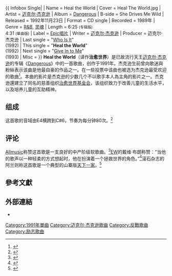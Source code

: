 {{noteTA
|G1=Show
|1=zh-hans:迈克尔; zh-hk:米高; zh-tw:麥可;
|2=zh-hans:杰克逊; zh-hk:積遜; zh-tw:傑克森;
}}
{{ Infobox Single|
| Name           = Heal the World
| Cover          = Heal The World.jpg
| Artist         = [[迈克尔·杰克逊|迈克尔·杰克逊]]
| Album          = [[Dangerous_(迈克尔·杰克逊专辑)|Dangerous]]
| B-side         = She Drives Me Wild
| Released       = 1992年11月23日
| Format         = CD single
| Recorded       = 1989年
| Genre          = [[R&B|R&B]], [[灵魂音乐|灵魂]]
| Length         = 6:25 <small>(专辑版)</small><br />4:31 <small>(單曲版)</small>
| Label          = [[Epic唱片|Epic唱片]]
| Writer         = [[迈克尔·杰克逊|迈克尔·杰克逊]]
| Producer       = 迈克尔·杰克逊
| Last single    = "[[Who_Is_It|Who Is It]]"<br />(1992)
| This single    = "'''Heal the World'''"<br />(1992)
| Next single    = "[[Give_In_to_Me|Give In to Me]]"<br />(1993)
| Misc           = 
}}
'''Heal the World'''（译作'''治愈世界'''）是已故流行天王[[迈克尔·杰克逊|迈克尔·杰克逊]]的专辑《[[Dangerous_(迈克尔·杰克逊专辑)|Dangerous]]》中的一首歌曲，创作于1991年。杰克逊生前曾向歌迷與粉絲表示该曲是他最自豪的作品之一。在一些投票中该曲也被选为杰克逊最受欢迎的歌曲<ref name=WEB08>{{cite web|url=http://www.abs-cbnnews.com/entertainment/07/03/09/poll-fans-jacksons-heal-world-best|title=Poll: Fans like Jackson's 'Heal the World' best|publisher=abs-cbnnews.com|accessdate=2009-07-03|archive-date=2009-07-04|archive-url=https://web.archive.org/web/20090704114236/http://www.abs-cbnnews.com/entertainment/07/03/09/poll-fans-jacksons-heal-world-best|dead-url=no}}</ref>。本曲的影片是杰克逊的少数几个不以歌手本人為主角的影片之一。杰克逊還建立了同名的慈善组织[[治愈世界基金会|治愈世界基金会]]，该组织致力于改善儿童的生活水平，以及培养儿童的互助精神。

==组成==
这首歌的音域由E4横跨到C#6，节奏为每分钟80次。<ref>{{cite web|url=http://www.musicnotes.com/sheetmusic/mtdFPE.asp?ppn=MN0041797|title=Heal the World的曲谱}}</ref>
==评论==
[[Allmusic|Allmusic]]称赞这首歌是一支良好的中产阶级软歌曲。<ref>{{cite web|url=http://www.allmusic.com/album/dangerous-mw0000674875|title=Allmusic对Heal the World的评论|accessdate=2015-04-03|archive-date=2015-09-27|archive-url=https://web.archive.org/web/20150927061634/http://www.allmusic.com/album/dangerous-mw0000674875|dead-url=no}}</ref>[[EW|EW]]的戴维·布朗称赞：“当他的歌声以一种轻柔的方式想起时，他在扮演着一个拯救世界的角色。”<ref>{{cite web|url=http://www.ew.com/article/1991/11/29/dangerous|title=EW对Heal the World的评论|accessdate=2015-04-03|archive-date=2015-04-07|archive-url=https://web.archive.org/web/20150407171050/http://www.ew.com/article/1991/11/29/dangerous|dead-url=no}}</ref>滚石杂志的阿兰则称这首歌是一个典型的山寨版[[天下一家|天下一家]]。<ref>{{cite web|url=http://www.rollingstone.com/music/albumreviews/dangerous-19920101|title=滚石杂志对Heal the World的评论|accessdate=2015-04-03|archive-date=2013-05-08|archive-url=https://web.archive.org/web/20130508002139/http://www.rollingstone.com/music/albumreviews/dangerous-19920101|dead-url=no}}</ref>

== 參考文獻 ==
<div class="references-small">
<references />
</div>

== 外部連結 ==
* {{youtube|beFTORlM6TU|Heal the World}}


{{Michael Jackson单曲}}

[[Category:1991年單曲|Category:1991年單曲]]
[[Category:迈克尔·杰克逊歌曲|Category:迈克尔·杰克逊歌曲]]
[[Category:反戰歌曲|Category:反戰歌曲]]
[[Category:励志歌曲|Category:励志歌曲]]